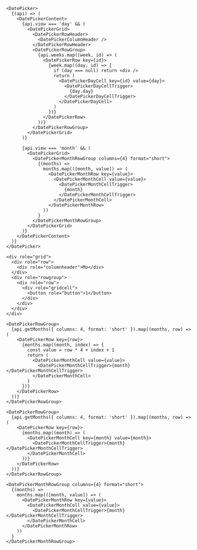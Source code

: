 ```tsx
<DatePicker>
  {(api) => (
    <DatePickerContent>
      {api.view === 'day' && (
        <DatePickerGrid>
          <DatePickerRowHeader>
            <DatePickerColumnHeader />
          </DatePickerRowHeader>
          <DatePickerRowGroup>
            {api.weeks.map((week, id) => (
              <DatePickerRow key={id}>
                {week.map((day, id) => {
                  if (day === null) return <div />
                  return (
                    <DatePickerDayCell key={id} value={day}>
                      <DatePickerDayCellTrigger>
                        {day.day}
                      </DatePickerDayCellTrigger>
                    </DatePickerDayCell>
                  )
                })}
              </DatePickerRow>
            ))}
          </DatePickerRowGroup>
        </DatePickerGrid>
      )}

      {api.view === 'month' && (
        <DatePickerGrid>
          <DatePickerMonthRowGroup columns={4} format="short">
            {(months) =>
              months.map(([month, value]) => (
                <DatePickerMonthRow key={value}>
                  <DatePickerMonthCell value={value}>
                    <DatePickerMonthCellTrigger>
                      {month}
                    </DatePickerMonthCellTrigger>
                  </DatePickerMonthCell>
                </DatePickerMonthRow>
              ))
            }
          </DatePickerMonthRowGroup>
        </DatePickerGrid>
      )}
    </DatePickerContent>
  )}
</DatePicker>
```

```tsx
<div role="grid">
  <div role="row">
    <div role="columnheader">Mo</div>
  </div>
  <div role="rowgroup">
    <div role="row">
      <div role="gridcell">
        <button role="button">1</button>
      </div>
    </div>
  </div>
</div>
```

```tsx
<DatePickerRowGroup>
  {api.getMonths({ columns: 4, format: 'short' }).map((months, row) => (
    <DatePickerRow key={row}>
      {months.map((month, index) => {
        const value = row * 4 + index + 1
        return (
          <DatePickerMonthCell value={value}>
            <DatePickerMonthCellTrigger>{month}</DatePickerMonthCellTrigger>
          </DatePickerMonthCell>
        )
      })}
    </DatePickerRow>
  ))}
</DatePickerRowGroup>
```

```tsx
<DatePickerRowGroup>
  {api.getMonths({ columns: 4, format: 'short' }).map((months, row) => (
    <DatePickerRow key={row}>
      {months.map((month) => (
        <DatePickerMonthCell key={month} value={month}>
          <DatePickerMonthCellTrigger>{month}</DatePickerMonthCellTrigger>
        </DatePickerMonthCell>
      ))}
    </DatePickerRow>
  ))}
</DatePickerRowGroup>
```

```tsx
<DatePickerMonthRowGroup columns={4} format="short">
  {(months) =>
    months.map(([month, value]) => (
      <DatePickerMonthRow key={value}>
        <DatePickerMonthCell value={value}>
          <DatePickerMonthCellTrigger>{month}</DatePickerMonthCellTrigger>
        </DatePickerMonthCell>
      </DatePickerMonthRow>
    ))
  }
</DatePickerMonthRowGroup>
```
